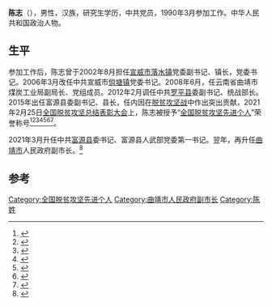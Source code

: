 '''陈志'''（{{bd|1971年|6月}}），男性，汉族，研究生学历，中共党员，1990年3月参加工作。中华人民共和国政治人物。

== 生平 ==

参加工作后，陈志曾于2002年8月担任[[宣威市|宣威市]][[落水镇|落水镇]]党委副书记、镇长，党委书记。2006年3月改任中共宣威市[[倘塘镇|倘塘镇]]党委书记。2008年6月，任云南省曲靖市煤炭工业局副局长、党组成员。2012年2月调任中共[[罗平县|罗平县]]委副书记、统战部长。2015年出任富源县委副书记、县长，任内因在[[脱贫攻坚战|脱贫攻坚战]]中作出突出贡献，2021年2月25日[[全国脱贫攻坚总结表彰大会|全国脱贫攻坚总结表彰大会]]上，陈志被授予“[[全国脱贫攻坚先进个人|全国脱贫攻坚先进个人]]”荣誉称号<ref>{{Cite web|title=关于全国脱贫攻坚先进个人先进集体拟表彰对象的公示|url=https://www.chinanews.com/gn/2021/02-10/9409480.shtml|accessdate=2021-03-12|work=[[中新网|中新网]]}}</ref><ref>{{Cite web|title=全国脱贫攻坚1981名先进个人和1501个先进集体名单发布|url=https://www.thepaper.cn/newsDetail_forward_11460123|accessdate=2021-03-12|work=[[澎湃新闻|澎湃新闻]]}}</ref><ref>{{Cite web|title=全国脱贫攻坚先进个人1981名、先进集体1501个 名单公布|url=https://www.bjnews.com.cn/detail/161425514215596.html|accessdate=2021-03-12|work=[[北京新闻网|北京新闻网]]}}</ref><ref>{{cite web | title=关于表彰全国脱贫攻坚先进个人和先进集体的决定 | website=人民日报 | date=2013-07-17 | url=http://paper.people.com.cn/rmrb/html/2021-02/26/nw.D110000renmrb_20210226_4-03.htm | language=zh | access-date=2021-03-17}}</ref><ref>{{cite web | title=全国脱贫攻坚先进个人名单 | website=光明日报-光明网 | url=https://epaper.gmw.cn/gmrb/html/2021-02/26/nw.D110000gmrb_20210226_1-08.htm | language=zh | access-date=2021-03-17}}</ref><ref>{{cite web | title=全国脱贫攻坚1981名先进个人和1501个先进集体名单发布 | website=东方网 | date=2021-02-25 | url=https://n.eastday.com/pnews/161425172177019915 | language=zh | access-date=2021-03-17}}</ref><ref>{{cite web | title=中共中央国务院关于表彰全国脱贫攻坚先进个人和先进集体的决定 | website=[[环球网|环球网]] | url=https://china.huanqiu.com/article/424sBpZGkdl | language=zh | access-date=2021-03-17}}</ref>。

2021年3月升任中共[[富源县|富源县]]委书记、富源县人武部党委第一书记。翌年，再升任[[曲靖市|曲靖市]]人民政府副市长。<ref>{{cite web |title=曲靖市六届人大一次会议举行第三次全体会议 |url=https://baijiahao.baidu.com/s?id=1723333093246179193&wfr=spider&for=pc |website=baijiahao.baidu.com |accessdate=2022-01-30}}</ref>

==参考==
{{Reflist}}

[[Category:全国脱贫攻坚先进个人|Category:全国脱贫攻坚先进个人]]
[[Category:曲靖市人民政府副市长|Category:曲靖市人民政府副市长]]
[[Category:陈姓|Category:陈姓]]